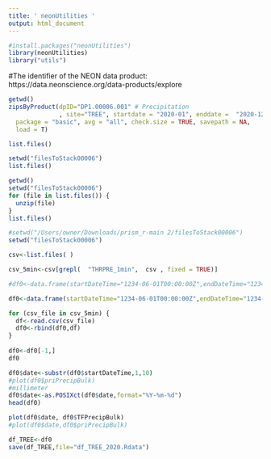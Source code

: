 ```yaml
---
title: ' neonUtilities '
output: html_document
---
```


```r
#install.packages("neonUtilities") 
library(neonUtilities)
library("utils")
```

#The identifier of the NEON data product: https://data.neonscience.org/data-products/explore
```r
getwd()
zipsByProduct(dpID="DP1.00006.001" # Precipitation
              , site="TREE", startdate = "2020-01", enddate =  "2020-12",
  package = "basic", avg = "all", check.size = TRUE, savepath = NA,
  load = T)
```

```r
list.files()
```

```r
setwd("filesToStack00006")
list.files()
```

```r
getwd()
setwd("filesToStack00006")
for (file in list.files()) {
  unzip(file)
}
list.files()
```

```r
#setwd("/Users/owner/Downloads/prism_r-main 2/filesToStack00006")
setwd("filesToStack00006")

csv<-list.files( )

csv_5min<-csv[grepl(  "THRPRE_1min",  csv , fixed = TRUE)]

#df0<-data.frame(startDateTime="1234-06-01T00:00:00Z",endDateTime="1234-06-01T00:00:00Z",priPrecipBulk=-0.9999,priPrecipExpUncert=1234.5678,priPrecipFinalQF=1234)

df0<-data.frame(startDateTime="1234-06-01T00:00:00Z",endDateTime="1234-06-01T00:00:00Z", TFPrecipBulk=-0.9999, TFPrecipExpUncert=1234.5678, TFPrecipRangeQF=1234, TFPrecipSciRvwQF= FALSE)

for (csv_file in csv_5min) {
  df<-read.csv(csv_file)
  df0<-rbind(df0,df)
}
  
df0<-df0[-1,]
df0
```

```r
df0$date<-substr(df0$startDateTime,1,10)
#plot(df0$priPrecipBulk)
#millimeter
df0$date<-as.POSIXct(df0$date,format="%Y-%m-%d")
head(df0)
```

```r
plot(df0$date, df0$TFPrecipBulk)
#plot(df0$date,df0$priPrecipBulk)
```

```r
df_TREE<-df0
save(df_TREE,file="df_TREE_2020.Rdata")
```


